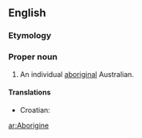 {{see|aborigine}}
==English==

===Etymology===
{{back-form|Aborigines}}

===Proper noun===
{{en-proper noun}}

# An individual [[aboriginal]] Australian.

====Translations====
{{trans-top|an individual aboriginal Australian}}
*Croatian: {{t-|hr|Aboridžin|m}}
{{trans-mid}}
{{trans-bottom}}

[[ar:Aborigine]]